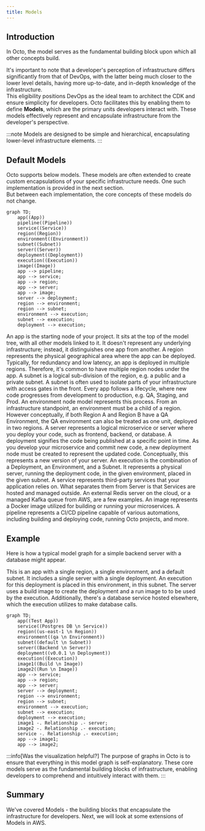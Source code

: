 ```yaml
---
title: Models
---
```



## Introduction
In Octo, the model serves as the fundamental building block upon which all other concepts build.

It's important to note that a developer's perception of infrastructure differs significantly from that of DevOps,
with the latter being much closer to the lower level details,
having more up-to-date, and in-depth knowledge of the infrastructure.<br />
This eligibility positions DevOps as the ideal team to architect the CDK and ensure simplicity for developers.
Octo facilitates this by enabling them to define **Models**, which are the primary units developers interact with.
These models effectively represent and encapsulate infrastructure from the developer's perspective.

:::note
Models are designed to be simple and hierarchical, encapsulating lower-level infrastructure elements.
:::

## Default Models
Octo supports below models.
These models are often extended to create custom encapsulations of your specific infrastructure needs.
One such implementation is provided in the next section.<br />
But between each implementation, the core concepts of these models do not change.

```mermaid
graph TD;
    app((App))
    pipeline((Pipeline))
    service((Service))
    region((Region))
    environment((Environment))
    subnet((Subnet))
    server((Server))
    deployment((Deployment))
    execution((Execution))
    image((Image))
    app --> pipeline;
    app --> service;
    app --> region;
    app --> server;
    app --> image;
    server --> deployment;
    region --> environment;
    region --> subnet;
    environment --> execution;
    subnet --> execution;
    deployment --> execution;
```

<Tabs>
  <TabItem value="App" label="App" default>
    An app is the starting node of your project.
    It sits at the top of the model tree, with all other models linked to it.
    It doesn't represent any underlying infrastructure; instead, it distinguishes one app from another.
  </TabItem>
  <TabItem value="Region" label="Region">
    A region represents the physical geographical area where the app can be deployed.
    Typically, for redundancy and low latency, an app is deployed in multiple regions.
    Therefore, it's common to have multiple region nodes under the app.
  </TabItem>
  <TabItem value="Subnet" label="Subnet">
    A subnet is a logical sub-division of the region, e.g. a public and a private subnet.
    A subnet is often used to isolate parts of your infrastructure with access gates in the front.
  </TabItem>
  <TabItem value="Environment" label="Environment">
    Every app follows a lifecycle, where new code progresses from development to production,
    e.g. QA, Staging, and Prod. An environment node model represents this process.
    From an infrastructure standpoint, an environment must be a child of a region.
    However conceptually, if both Region A and Region B have a QA Environment,
    the QA environment can also be treated as one unit, deployed in two regions.
  </TabItem>
  <TabItem value="Server" label="Server">
    A server represents a logical microservice or server where you deploy your code,
    such as frontend, backend, or database.
  </TabItem>
  <TabItem value="Deployment" label="Deployment">
    A deployment signifies the code being published at a specific point in time.
    As you develop your microservice and commit new code,
    a new deployment node must be created to represent the updated code.
    Conceptually, this represents a new version of your server.
  </TabItem>
  <TabItem value="Execution" label="Execution">
    An execution is the combination of a Deployment, an Environment, and a Subnet.
    It represents a physical server, running the deployment code, in the given environment, placed in the given subnet.
  </TabItem>
  <TabItem value="Service" label="Service">
    A service represents third-party services that your application relies on.
    What separates them from Server is that Services are hosted and managed outside.
    An external Redis server on the cloud, or a managed Kafka queue from AWS, are a few examples.
  </TabItem>
  <TabItem value="Image" label="Image">
    An image represents a Docker image utilized for building or running your microservices.
  </TabItem>
  <TabItem value="Pipeline" label="Pipeline">
    A pipeline represents a CI/CD pipeline capable of various automations,
    including building and deploying code, running Octo projects, and more.
  </TabItem>
</Tabs>


## Example
Here is how a typical model graph for a simple backend server with a database might appear.

This is an app with a single region, a single environment, and a default subnet.
It includes a single server with a single deployment.
An execution for this deployment is placed in this environment, in this subnet.
The server uses a build image to create the deployment and a run image to to be used by the execution.
Additionally, there's a database service hosted elsewhere, which the execution utilizes to make database calls.

```mermaid
graph TD;
    app((Test App))
    service((Postgres DB \n Service))
    region((us-east-1 \n Region))
    environment((qa \n Environment))
    subnet((default \n Subnet))
    server((Backend \n Server))
    deployment((v0.0.1 \n Deployment))
    execution((Execution))
    image1((Build \n Image))
    image2((Run \n Image))
    app --> service;
    app --> region;
    app --> server;
    server --> deployment;
    region --> environment;
    region --> subnet;
    environment --> execution;
    subnet --> execution;
    deployment --> execution;
    image1 -. Relationship .- server;
    image2 -. Relationship .- execution;
    service -. Relationship .- execution;
    app --> image1;
    app --> image2;
```

:::info[Was the visualization helpful?]
The purpose of graphs in Octo is to ensure that everything in this model graph is self-explanatory.
These core models serve as the fundamental building blocks of infrastructure,
enabling developers to comprehend and intuitively interact with them.
:::

## Summary
We've covered Models - the building blocks that encapsulate the infrastructure for developers.
Next, we will look at some extensions of Models in AWS.
